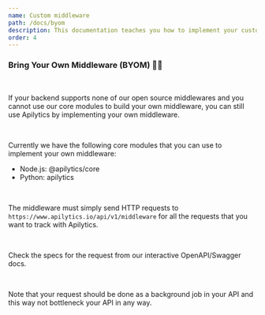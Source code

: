 ```yaml
---
name: Custom middleware
path: /docs/byom
description: This documentation teaches you how to implement your custom middleware for Apilytics.
order: 4
---
```


### Bring Your Own Middleware (BYOM) 👨‍💻

<br />

If your backend supports none of our open source middlewares
and you cannot use our core modules to build your own middleware,
you can still use Apilytics by implementing your own middleware.

<br />

Currently we have the following core modules that you can use to implement your own middleware:

- Node.js: <ExternalLink href="https://www.npmjs.com/package/@apilytics/core">@apilytics/core</ExternalLink>
- Python: <ExternalLink href="https://pypi.org/project/apilytics">apilytics</ExternalLink>

<br />

The middleware must simply send HTTP requests to `https://www.apilytics.io/api/v1/middleware`
for all the requests that you want to track with Apilytics.

<br />

Check the specs for the request from our interactive <ExternalLink href={routes.apiDocs}>OpenAPI/Swagger docs</ExternalLink>.

<br />

Note that your request should be done as a background job
in your API and this way not bottleneck your API in any way.
